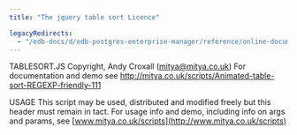 ```yaml
---
title: "The jquery table sort Licence"

legacyRedirects:
  - "/edb-docs/d/edb-postgres-enterprise-manager/reference/online-documentation/8.0/jquery_table_sort.html"
---
```


<div id="jquery_table_sort" class="registered_link"></div>

TABLESORT.JS Copyright, Andy Croxall ([mitya@mitya.co.uk](mailto:mitya@mitya.co.uk)) For documentation and demo see <http://mitya.co.uk/scripts/Animated-table-sort-REGEXP-friendly-111>

USAGE This script may be used, distributed and modified freely but this header must remain in tact. For usage info and demo, including info on args and params, see [www.mitya.co.uk/scripts](http://www.mitya.co.uk/scripts)

